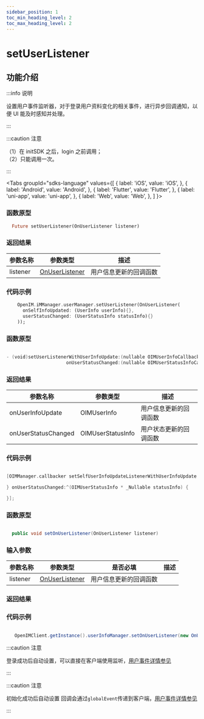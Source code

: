 ```yaml
---
sidebar_position: 1
toc_min_heading_level: 2
toc_max_heading_level: 2
---
```


# setUserListener

## 功能介绍

:::info 说明

设置用户事件监听器，对于登录用户资料变化的相关事件，进行异步回调通知，以便 UI 能及时感知并处理。

:::

:::caution 注意

（1）在 initSDK 之后，login 之前调用；  
（2）只能调用一次。

:::

<Tabs
groupId="sdks-language"
values={[
{ label: 'iOS', value: 'iOS', },
{ label: 'Android', value: 'Android', },
{ label: 'Flutter', value: 'Flutter', },
{ label: 'uni-app', value: 'uni-app', },
{ label: 'Web', value: 'Web', },
]
}>

<TabItem value="Flutter">

### 函数原型

```dart showLineNumbers
  Future setUserListener(OnUserListener listener)
```

### 返回结果

| 参数名称 | 参数类型                                              | 描述                   |
| -------- | ----------------------------------------------------- | ---------------------- |
| listener | [OnUserListener](docs/sdks/listener/userListener.mdx) | 用户信息更新的回调函数 |

### 代码示例

```dart showLineNumbers
    OpenIM.iMManager.userManager.setUserListener(OnUserListener(
      onSelfInfoUpdated: (UserInfo userInfo){},
      userStatusChanged: (UserStatusInfo statusInfo){}
    ));
```

</TabItem>

<TabItem value="iOS">

### 函数原型

```swift

- (void)setUserListenerWithUserInfoUpdate:(nullable OIMUserInfoCallback)onUserInfoUpdate
                      onUserStatusChanged:(nullable OIMUserStatusInfoCallback)onUserStatusChanged;

```

### 返回结果

| 参数名称            | 参数类型          | 描述                   |
| ------------------- | ----------------- | ---------------------- |
| onUserInfoUpdate    | OIMUserInfo       | 用户信息更新的回调函数 |
| onUserStatusChanged | OIMUserStatusInfo | 用户状态更新的回调函数 |

### 代码示例

```swift showLineNumbers

[OIMManager.callbacker setSelfUserInfoUpdateListenerWithUserInfoUpdate:^(OIMUserInfo * _Nullable userInfo) {

} onUserStatusChanged:^(OIMUserStatusInfo * _Nullable statusInfo) {

}];

```

</TabItem>

<TabItem value="Android">

### 函数原型

```java showLineNumbers

  public void setOnUserListener(OnUserListener listener)

```

### 输入参数

| 参数名称 | 参数类型                                              | 是否必填               | 描述 |
| -------- | ----------------------------------------------------- | ---------------------- | ---- |
| listener | [OnUserListener](docs/sdks/listener/userListener.mdx) | 用户信息更新的回调函数 |

### 返回结果

### 代码示例

```java showLineNumbers

   OpenIMClient.getInstance().userInfoManager.setOnUserListener(new OnUserListener(){...})

```

</TabItem>

<TabItem value="Web">

:::caution 注意

登录成功后自动设置，可以直接在客户端使用监听，[用户事件详情参见](docs/sdks/listener/userListener.mdx)

:::

</TabItem>

<TabItem value="uni-app">

:::caution 注意

初始化成功后自动设置 回调会通过`globalEvent`传递到客户端，[用户事件详情参见](docs/sdks/listener/userListener.mdx)

:::

</TabItem>

</Tabs>

